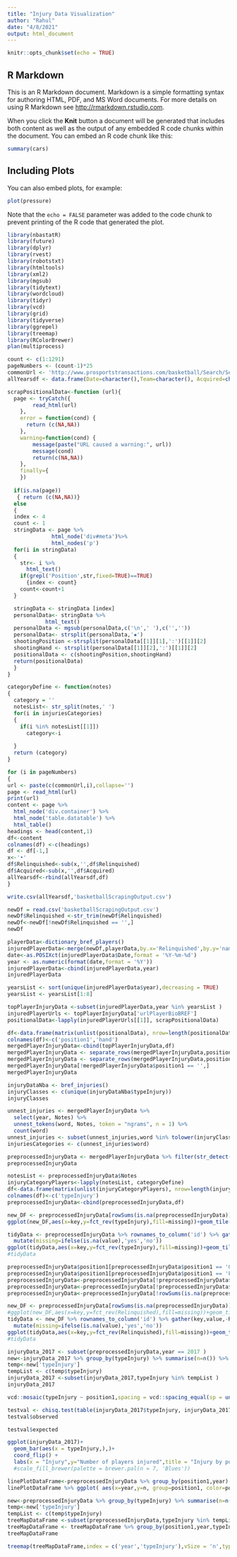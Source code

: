 ```yaml
---
title: "Injury Data Visualization"
author: "Rahul"
date: "4/8/2021"
output: html_document
---
```


```r
knitr::opts_chunk$set(echo = TRUE)
```

## R Markdown

This is an R Markdown document. Markdown is a simple formatting syntax for authoring HTML, PDF, and MS Word documents. For more details on using R Markdown see <http://rmarkdown.rstudio.com>.

When you click the **Knit** button a document will be generated that includes both content as well as the output of any embedded R code chunks within the document. You can embed an R code chunk like this:

```r
summary(cars)
```

## Including Plots

You can also embed plots, for example:

```r
plot(pressure)
```

Note that the `echo = FALSE` parameter was added to the code chunk to prevent printing of the R code that generated the plot.

```r
library(nbastatR)
library(future)
library(dplyr)
library(rvest)
library(robotstxt)
library(htmltools)
library(xml2)
library(mgsub)
library(tidytext)
library(wordcloud)
library(tidyr)
library(vcd)
library(grid)
library(tidyverse)
library(ggrepel)
library(treemap)
library(RColorBrewer)
plan(multiprocess)
```




```r
count <- c(1:1291)
pageNumbers <- (count-1)*25
commonUrl <- 'http://www.prosportstransactions.com/basketball/Search/SearchResults.php?Player=&Team=&BeginDate=&EndDate=&ILChkBx=yes&Submit=Search&start='
allYearsdf <- data.frame(Date=character(),Team=character(), Acquired=character(), Relinquished=character(), Notes=character()) 
```


```r
scrapPositionalData<-function (url){
  page <- tryCatch({ 
        read_html(url)
    },
    error = function(cond) {
      return (c(NA,NA))
    },
    warning=function(cond) {
        message(paste("URL caused a warning:", url))
        message(cond)
        return(c(NA,NA))
    },
    finally={
    })
  
  if(is.na(page))
   { return (c(NA,NA))}
  else
  {
  index <- 4
  count <- 1
  stringData <- page %>%
              html_node('div#meta')%>%
              html_nodes('p')
  for(i in stringData)
  {
    str<- i %>%
      html_text()
    if(grepl('Position',str,fixed=TRUE)==TRUE)
      {index <- count}
    count<-count+1
  }

  stringData <- stringData [index]
  personalData<- stringData %>%
            html_text()
  personalData <- mgsub(personalData,c('\n',' '),c('',''))
  personalData<- strsplit(personalData,'▪')
  shootingPosition <-strsplit(personalData[[1]][1],':')[[1]][2]
  shootingHand <- strsplit(personalData[[1]][2],':')[[1]][2]
  positionalData <- c(shootingPosition,shootingHand)
  return(positionalData)
  }
}
```


```r
categoryDefine <- function(notes)
{
  category = ''
  notesList<- str_split(notes,' ')
  for(i in injuriesCategories)
  {
    if(i %in% notesList[[1]])
      category<-i
    
  }
  return (category)
}

```




```r
for (i in pageNumbers)
{
url <- paste(c(commonUrl,i),collapse='')
page <- read_html(url)
print(url)
content <- page %>%
  html_node('div.container') %>%
  html_node('table.datatable') %>%
  html_table()
headings <- head(content,1)
df<-content
colnames(df) <-c(headings)
df <- df[-1,]
x<-'•'
df$Relinquished<-sub(x,'',df$Relinquished)
df$Acquired<-sub(x,'',df$Acquired)
allYearsdf<-rbind(allYearsdf,df)
}

```

```r
write.csv(allYearsdf,'basketballScrapingOutput.csv')
```

```r
newDf = read.csv('basketballScrapingOutput.csv')
newDf$Relinquished <-str_trim(newDf$Relinquished)
newDf<-newDf[!newDf$Relinquished == '',]
newDf
```

```r
playerData<-dictionary_bref_players()
injuredPlayerData<-merge(newDf,playerData,by.x='Relinquished',by.y='namePlayerBREF')
date<-as.POSIXct(injuredPlayerData$Date,format = '%Y-%m-%d')
year <- as.numeric(format(date,format = '%Y'))
injuredPlayerData<-cbind(injuredPlayerData,year)
injuredPlayerData
```
```r
yearsList <- sort(unique(injuredPlayerData$year),decreasing = TRUE)
yearsList <- yearsList[1:8]
```

```r
topPlayerInjuryData <-subset(injuredPlayerData,year %in% yearsList )
injuredPlayerUrls <- topPlayerInjuryData['urlPlayerBioBREF']
positionalData<-lapply(injuredPlayerUrls[[1]], scrapPositionalData)
```

```r
df<-data.frame(matrix(unlist(positionalData), nrow=length(positionalData), byrow=TRUE))
colnames(df)<-c('position1','hand')
mergedPlayerInjuryData<-cbind(topPlayerInjuryData,df)
mergedPlayerInjuryData <- separate_rows(mergedPlayerInjuryData,position1,sep="and")
mergedPlayerInjuryData <- separate_rows(mergedPlayerInjuryData,position1,sep=",")
mergedPlayerInjuryData[!mergedPlayerInjuryData$position1 == '',]
mergedPlayerInjuryData
```


```r
injuryDataNba <- bref_injuries()
injuryClasses <- c(unique(injuryDataNba$typeInjury))
injuryClasses
```

```r
unnest_injuries <- mergedPlayerInjuryData %>%
  select(year, Notes) %>%
  unnest_tokens(word, Notes, token = "ngrams", n = 1) %>%
  count(word) 
unnest_injuries <- subset(unnest_injuries,word %in% tolower(injuryClasses))
injuriesCategories <- c(unnest_injuries$word)

```

```r
preprocessedInjuryData <- mergedPlayerInjuryData %>% filter(str_detect(tolower(Notes), paste(injuriesCategories, collapse = "|")))
preprocessedInjuryData
```
```r
notesList <- preprocessedInjuryData$Notes
injuryCategoryPlayers<-lapply(notesList, categoryDefine)
df<-data.frame(matrix(unlist(injuryCategoryPlayers), nrow=length(injuryCategoryPlayers), byrow=TRUE))
colnames(df)<-c('typeInjury')
preprocessedInjuryData<-cbind(preprocessedInjuryData,df)
```

```r
new_DF <- preprocessedInjuryData[rowSums(is.na(preprocessedInjuryData)) > 0,]
ggplot(new_DF,aes(x=key,y=fct_rev(typeInjury),fill=missing))+geom_tile(color='white')+ggtitle('NAs for dataset')+coord_flip()
```

```r
tidyData <- preprocessedInjuryData %>% rownames_to_column('id') %>% gather(key,value,-Re)%>%
  mutate(missing=ifelse(is.na(value),'yes','no'))
ggplot(tidyData,aes(x=key,y=fct_rev(typeInjury),fill=missing))+geom_tile(color='white')+ggtitle('NAs for dataset')+coord_flip()
#tidyData
```




```r
preprocessedInjuryData$position1[preprocessedInjuryData$position1 == 'Guard'] <- 'PointGuard'
preprocessedInjuryData$position1[preprocessedInjuryData$position1 == 'Forward'] <- 'SmallForward'
preprocessedInjuryData<-preprocessedInjuryData[!preprocessedInjuryData$Relinquished == '',]
preprocessedInjuryData<-preprocessedInjuryData[!preprocessedInjuryData$position1 == '',]
preprocessedInjuryData<-preprocessedInjuryData[!rowSums(is.na(preprocessedInjuryData)) == ncol(preprocessedInjuryData),]
```


```r

new_DF <- preprocessedInjuryData[rowSums(is.na(preprocessedInjuryData)) > 0,]
#ggplot(new_DF,aes(x=key,y=fct_rev(Relinquished),fill=missing))+geom_tile(color='white')+ggtitle('NAs for dataset')+coord_flip()
tidyData <- new_DF %>% rownames_to_column('id') %>% gather(key,value,-Relinquished)%>%
  mutate(missing=ifelse(is.na(value),'yes','no'))
ggplot(tidyData,aes(x=key,y=fct_rev(Relinquished),fill=missing))+geom_tile(color='white')+ggtitle('NAs for dataset')+coord_flip()
#tidyData
```

```r
injuryData_2017 <- subset(preprocessedInjuryData,year == 2017 )
new<-injuryData_2017 %>% group_by(typeInjury) %>% summarise(n=n()) %>% top_n(7)
temp<-new['typeInjury']
tempList <- c(temp$typeInjury)
injuryData_2017 <-subset(injuryData_2017,typeInjury %in% tempList )
injuryData_2017
```

```r
vcd::mosaic(typeInjury ~ position1,spacing = vcd::spacing_equal(sp = unit(0, "lines")),labeling = vcd::labeling_border(rot_labels = c(90, -90, 0, 0),gp_labels = gpar(fontsize = 6),gp_varnames = gpar(fontsize = 14, fontface = 1),pos_labels = "center",just_labels = "center"),injuryData_2017,highlighting_fill = brewer.pal(n = 8, 'Blues'))
```
```r
testval <- chisq.test(table(injuryData_2017$typeInjury, injuryData_2017$position1))
testval$observed
```

```r
testval$expected
```



```r
ggplot(injuryData_2017)+
  geom_bar(aes(x = typeInjury,),)+
  coord_flip() +
  labs(x = "Injury",y="Number of players injured",title = "Injury by position")+facet_wrap(~position1,ncol=3)+ggtitle('Injury By Kind Faceted Over Position')#+
  #scale_fill_brewer(palette = brewer.pal(n = 7, 'Blues'))
```

```r
linePlotDataFrame<-preprocessedInjuryData %>% group_by(position1,year) %>% summarize(n=n())
linePlotDataFrame %>% ggplot( aes(x=year,y=n, group=position1, color=position1)) +geom_line() +geom_point()+ggtitle('Number of Injuries over the years by playing position')
```

```r
new<-preprocessedInjuryData %>% group_by(typeInjury) %>% summarise(n=n()) %>% top_n(7)
temp<-new['typeInjury']
tempList <- c(temp$typeInjury)
treeMapDataFrame <-subset(preprocessedInjuryData,typeInjury %in% tempList )
treeMapDataFrame <- treeMapDataFrame %>% group_by(position1,year,typeInjury) %>% summarize(n=n())
treeMapDataFrame
```
```r

treemap(treeMapDataFrame,index = c('year','typeInjury'),vSize = 'n',type = 'index',title="Treemap for Injury Kinds over the years")
```

